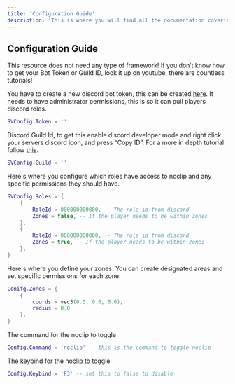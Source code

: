 ```yaml
---
title: 'Configuration Guide'
description: 'This is where you will find all the documentation covering the configuration for our script, if you need anything that is not a configurable option do not hesitate to reach out to use via discord!'
---
```


## Configuration Guide

<Info>
    This resource does not need any type of framework!
</Info>

<Tip>
    If you don’t know how to get your Bot Token or Guild ID, look it up on youtube, there are countless tutorials!
</Tip>

You have to create a new discord bot token, this can be created [here](https://discord.com/developers/applications). It needs to have administrator permissions, this is so it can pull players discord roles.

```lua sv-config.lua
SVConfig.Token = ''
```

Discord Guild Id, to get this enable discord developer mode and right click your servers discord icon, and press “Copy ID”. For a more in depth tutorial follow [this](https://poshbot.readthedocs.io/en/latest/guides/backends/setup-discord-backend/#:~:text=Find%20your%20Guild%20ID%20(Server%20ID),-You%20will%20need&text=Go%20to%20Appearance%20and%20enable,can%20disable%20Developer%20Mode%20now.).

```lua sv-config.lua
SVConfig.Guild = ''
```

Here's where you configure which roles have access to noclip and any specific permissions they should have.

```lua sv-config.lua
SVConfig.Roles = {
    {
        RoleId = 000000000000, -- The role id from discord
        Zones = false, -- If the player needs to be within zones
    },
    {
        RoleId = 000000000000, -- The role id from discord
        Zones = true, -- If the player needs to be within zones
    },
}
```

Here's where you define your zones. You can create designated areas and set specific permissions for each zone.

```lua config.lua
Conifg.Zones = {
    {
        coords = vec3(0.0, 0.0, 0.0),
        radius = 0.0
    },
}
```

The command for the noclip to toggle

```lua config.lua
Config.Command = 'noclip' -- this is the command to toggle noclip
```

The keybind for the noclip to toggle

```lua config.lua
Config.Keybind = 'F3' -- set this to false to disable
```












